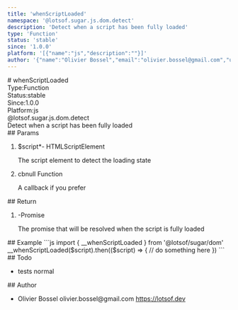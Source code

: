 ```yaml
---
title: 'whenScriptLoaded'
namespace: '@lotsof.sugar.js.dom.detect'
description: 'Detect when a script has been fully loaded'
type: 'Function'
status: 'stable'
since: '1.0.0'
platform: '[{"name":"js","description":""}]'
author: '{"name":"Olivier Bossel","email":"olivier.bossel@gmail.com","url":"https://lotsof.dev"}'
---
```

<div class="docmap-mdx">
# whenScriptLoaded
<div class="_metas">
<div class="_type"><span class="_type-label">Type:</span><span class="_type-value">Function</span></div>
<div class="_status"><span class="_status-label">Status:</span><span class="_status-value -stable">stable</span></div>
<div class="_since"><span class="_since-label">Since:</span><span class="_since-value">1.0.0</span></div>
<div class="_platform"><span class="_platform-label">Platform:</span><span class="_platform-value -js">js</span></div>
</div>
<div class="_namespace">@lotsof.sugar.js.dom.detect</div>
<div class="_description typo-lead typo-format">
Detect when a script has been fully loaded
</div>
<div class="_params">
## Params
<ol class="_list">
<li class="_item">
<span class="_name">$script<span class="_required">*</span></span><span class="_default">-</span> <span class="_type">HTMLScriptElement</span>
<p class="_description">The script element to detect the loading state</p>
</li>
<li class="_item">
<span class="_name">cb</span><span class="_default">null</span> <span class="_type">Function</span>
<p class="_description">A callback if you prefer</p>
</li>
</ol>
</div>
<div class="_return">
## Return
<ol class="_list">
<li class="_item">
<span class="_default">-</span><span class="_type">Promise</span>
<p class="_description">The promise that will be resolved when the script is fully loaded</p>
</li>
</ol>
</div>
<div class="_examples">
## Example
```js
import { __whenScriptLoaded } from '@lotsof/sugar/dom'
__whenScriptLoaded($script).then(($script) => {
  // do something here
})
```
</div>
<div class="_todo">
## Todo
<ul class="_list">
<li class="_item">
<span class="_description">tests</span>
<span class="_priority -normal">normal</span>
</li>
</ul>
</div>
<div class="_author">
## Author
<ul class="_list">
<li class="_item">
<span class="_name">Olivier Bossel</span>
<span class="_email">olivier.bossel@gmail.com</span>
<a href="https://lotsof.dev" target="_blank" class="_url">https://lotsof.dev</a>
</li>
</ul>
</div>
</div>